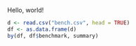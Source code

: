 Hello, world!

```r
d <- read.csv("bench.csv", head = TRUE)
df <- as.data.frame(d)
by(df, df$benchmark, summary)
```
